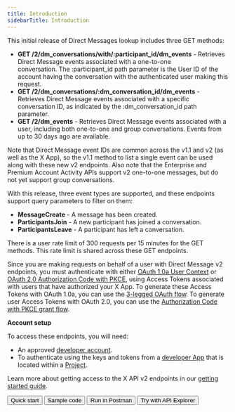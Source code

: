 ---
title: Introduction
sidebarTitle: Introduction
---


This initial release of Direct Messages lookup includes three GET methods:

* **GET /2/dm\_conversations/with/:participant\_id/dm_events** \- Retrieves Direct Message events associated with a one-to-one conversation. The :participant_id path parameter is the User ID of the account having the conversation with the authenticated user making this request. 
* **GET /2/dm\_conversations/:dm\_conversation\_id/dm\_events** \- Retrieves Direct Message events associated with a specific conversation ID, as indicated by the :dm\_conversation\_id path parameter. 
* **GET /2/dm_events** \- Retrieves Direct Message events associated with a user, including both one-to-one and group conversations. Events from up to 30 days ago are available.  

Note that Direct Message event IDs are common across the v1.1 and v2 (as well as the X App), so the v1.1 method to list a single event can be used along with these new v2 endpoints. Also note that the Enterprise and Premium Account Activity APIs support v2 one-to-one messages, but do not yet support group conversations.   

With this release, three event types are supported, and these endpoints support query parameters to filter on them:

* **MessageCreate** \- A message has been created. 
* **ParticipantsJoin** \- A new participant has joined a conversation. 
* **ParticipantsLeave** \- A participant has left a conversation. 

There is a user rate limit of 300 requests per 15 minutes for the GET methods. This rate limit is shared across these GET endpoints.

Since you are making requests on behalf of a user with Direct Message v2 endpoints, you must authenticate with either [OAuth 1.0a User Context](/resources/fundamentals/authentication) or [OAuth 2.0 Authorization Code with PKCE](/resources/fundamentals/authentication#oauth-2-0-authorization-code-flow-with-pkce-3), using Access Tokens associated with users that have authorized your X App. To generate these Access Tokens with OAuth 1.0a, you can use the [3-legged OAuth flow](/resources/fundamentals/authentication#obtaining-access-tokens-using-3-legged-oauth-flow). To generate user Access Tokens with OAuth 2.0, you can use the [Authorization Code with PKCE grant flow](/resources/fundamentals/authentication#oauth-2-0-authorization-code-flow-with-pkce-2).

**Account setup**

To access these endpoints, you will need:

* An approved [developer account](https://developer.x.com/en/portal/petition/essential/basic-info).
* To authenticate using the keys and tokens from a [developer App](/resources/fundamentals/developer-apps) that is located within a [Project](/resources/fundamentals/projects). 

Learn more about getting access to the X API v2 endpoints in our [getting started guide](/x-api/getting-started/getting-access).

<div className="flex space-x-2">
<Button href="/x-api/direct-messages/lookup/quickstart">
  Quick start
</Button>
<Button href="https://github.com/xdevplatform/Twitter-API-v2-sample-code">
  Sample code
</Button>
<Button href="https://t.co/twitter-api-postman">
  Run in Postman
</Button>
<Button href="https://developer.x.com/apitools/api?endpoint=/2/tweets&method=get">
  Try with API Explorer
</Button>
</div>